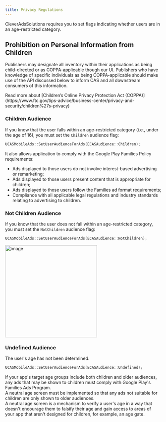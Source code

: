 ```yaml
---
title: Privacy Regulations
---
```


CleverAdsSolutions requires you to set flags indicating whether users are in an age-restricted category.

## Prohibition on Personal Information from Children
Publishers may designate all inventory within their applications as being child-directed or as COPPA-applicable though our UI. Publishers who have knowledge of specific individuals as being COPPA-applicable should make use of the API discussed below to inform CAS and all downstream consumers of this information.  

<Info>
Read more about [Children’s Online Privacy Protection Act (COPPA)](https://www.ftc.gov/tips-advice/business-center/privacy-and-security/children%27s-privacy)
</Info>

### Children Audience
If you know that the user falls within an age-restricted category (i.e., under the age of 16), you must set the `Children` audience flag:
```cpp
UCASMobileAds::SetUserAudienceForAds(ECASAudience::Children);
```
It also allows application to comply with the Google Play Families Policy requirements:
 - Ads displayed to those users do not involve interest-based advertising or remarketing;
 - Ads displayed to those users present content that is appropriate for children;
 - Ads displayed to those users follow the Families ad format requirements;
 - Compliance with all applicable legal regulations and industry standards relating to advertising to children.
 
### Not Children Audience
If you know that the user does not fall within an age-restricted category, you must set the `NotChildren` audience flag:
```cpp
UCASMobileAds::SetUserAudienceForAds(ECASAudience::NotChildren);
```
<Image width="296" alt="image" src="/assets/unreal/Privacy-Regulations-1.png" />

### Undefined Audience
The user's age has not been determined.
```cpp
UCASMobileAds::SetUserAudienceForAds(ECASAudience::Undefined);
```
If your app's target age groups include both children and older audiences, any ads that may be shown to children must comply with Google Play's Families Ads Program.  
A neutral age screen must be implemented so that any ads not suitable for children are only shown to older audiences.  
A neutral age screen is a mechanism to verify a user's age in a way that doesn't encourage them to falsify their age and gain access to areas of your app that aren't designed for children, for example, an age gate.
